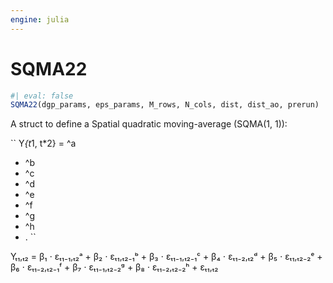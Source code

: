 ```yaml
---
engine: julia
---
```


# SQMA22 {#sec-doc}
    

::: {.callout-note appearance="simple" title="docblock" collapse=false}    


```julia
#| eval: false
SQMA22(dgp_params, eps_params, M_rows, N_cols, dist, dist_ao, prerun)

```

A struct to define a Spatial quadratic moving-average (SQMA(1, 1)):
 
``   \quad \quad Y*{t*1, t*2} =    \beta*1 \cdot \varepsilon*{t*1-1, t_2}^a 
 
  * \beta*2 \cdot \varepsilon*{t*1, t*2-1}^b
  * \beta*3 \cdot \varepsilon*{t*1-1, t*2-1}^c
  * \beta*4 \cdot \varepsilon*{t*1-2, t*2}^d
  * \beta*5 \cdot \varepsilon*{t*1, t*2-2}^e
  * \beta*6 \cdot \varepsilon*{t*1-2, t*2-1}^f
  * \beta*7 \cdot \varepsilon*{t*1-1, t*2-2}^g
  * \beta*8 \cdot \varepsilon*{t*1-2, t*2-2}^h
  * \varepsilon*{t*1, t_2}.
``
 
Yₜ₁,ₜ₂ = β₁ ⋅ εₜ₁₋₁,ₜ₂ᵃ +            β₂ ⋅ εₜ₁,ₜ₂₋₁ᵇ +            β₃ ⋅ εₜ₁₋₁,ₜ₂₋₁ᶜ +            β₄ ⋅ εₜ₁₋₂,ₜ₂ᵈ +            β₅ ⋅ εₜ₁,ₜ₂₋₂ᵉ +            β₆ ⋅ εₜ₁₋₂,ₜ₂₋₁ᶠ +            β₇ ⋅ εₜ₁₋₁,ₜ₂₋₂ᵍ +            β₈ ⋅ εₜ₁₋₂,ₜ₂₋₂ʰ +            εₜ₁,ₜ₂
 


:::
    

